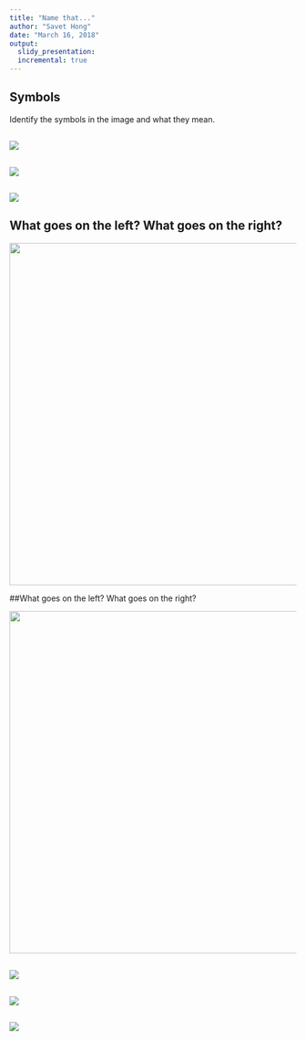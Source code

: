 ```yaml
---
title: "Name that..."
author: "Savet Hong"
date: "March 16, 2018"
output:
  slidy_presentation:
  incremental: true
---
```

  
  
## Symbols

Identify the symbols in the image and what they mean.


##  

![](../images/carrot.jpg)

##

![](../images/plus.jpg)

##

![](../images/index.jpg)


## What goes on the left? What goes on the right?

<div align="center">
<img src="../images/larrow.jpg" width=800 height=600>
</div>


##What goes on the left? What goes on the right?
<div align="center">
<img src="../images/rarrow.jpg" width=800 height=600>
</div>


##  
![](../images/warning.jpg)

##  
![](../images/error.jpg)

##  
![](../images/comment.jpg)

